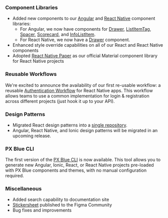 ### Component Libraries

-   Added new components to our [Angular](https://pxblue-components.github.io/angular) and [React Native](https://pxblue-components.github.io/react-native) component libraries:
    -   For Angular, we now have components for [Drawer](https://pxblue-components.github.io/angular/?path=/info/components-drawer--readme), [ListItemTag](https://pxblue-components.github.io/angular/?path=/info/components-list-item-tag--readme), [Spacer](https://pxblue-components.github.io/angular/?path=/info/components-spacer--readme),
        [Scorecard](https://pxblue-components.github.io/angular/?path=/info/components-score-card--readme), and [InfoListItem](https://pxblue-components.github.io/angular/?path=/info/components-info-list-item--readme).
    -   For React Native, we now have a [Drawer](https://pxblue-components.github.io/react-native/?path=/info/components-documentation--drawer) component.
-   Enhanced style override capabilities on all of our React and React Native components
-   Adopted [React Native Paper](https://callstack.github.io/react-native-paper/) as our official Material component library for React Native projects

### Reusable Workflows

We're excited to announce the availability of our first re-usable workflow: a reusable [Authentication Workflow](https://www.npmjs.com/package/@pxblue/react-native-auth-workflow) for React Native apps. This workflow allows teams to use a common implementation for login & registration across different projects (just hook it up to your API).

### Design Patterns

-   Migrated React design patterns into a [single repository](https://codesandbox.io/s/github/pxblue/react-design-patterns).
-   Angular, React Native, and Ionic design patterns will be migrated in an upcoming release.

### PX Blue CLI

The first version of the [PX Blue CLI](https://www.npmjs.com/package/@pxblue/cli) is now available. This tool allows you to generate new Angular, Ionic, React, or React Native projects pre-loaded with PX Blue components and themes, with no manual configuration required.

### Miscellaneous

-   Added search capability to documentation site
-   [Stickersheet](<(https://www.figma.com/community/file/852558784352181868)>) published to the Figma Community
-   Bug fixes and improvements
